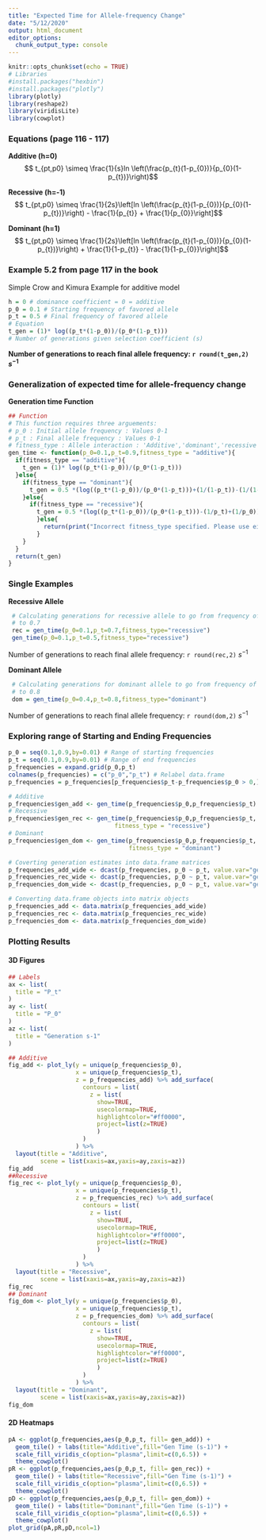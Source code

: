 ```yaml
---
title: "Expected Time for Allele-frequency Change"
date: "5/12/2020"
output: html_document
editor_options: 
  chunk_output_type: console
---
```


```r
knitr::opts_chunk$set(echo = TRUE)
# Libraries
#install.packages("hexbin")
#install.packages("plotly")
library(plotly)
library(reshape2)
library(viridisLite)
library(cowplot)
```

### Equations (page 116 - 117)

**Additive (h=0)**
$$ t_{pt,p0} \simeq \frac{1}{s}ln \left(\frac{p_{t}(1-p_{0})}{p_{0}(1-p_{t})}\right)$$

**Recessive (h=-1)**
$$ t_{pt,p0} \simeq 
\frac{1}{2s}\left[ln \left(\frac{p_{t}(1-p_{0})}{p_{0}(1-p_{t})}\right) 
- \frac{1}{p_{t}} + \frac{1}{p_{0}}\right]$$

**Dominant (h=1)**
$$ t_{pt,p0} \simeq 
\frac{1}{2s}\left[ln \left(\frac{p_{t}(1-p_{0})}{p_{0}(1-p_{t})}\right) 
+ \frac{1}{1-p_{t}} - \frac{1}{1-p_{0}}\right]$$

### Example 5.2 from page 117 in the book
Simple Crow and Kimura Example for additive model
```r
h = 0 # dominance coefficient = 0 = additive
p_0 = 0.1 # Starting frequency of favored allele 
p_t = 0.5 # Final frequency of favored allele
# Equation
t_gen = (1)* log((p_t*(1-p_0))/(p_0*(1-p_t)))
# Number of generations given selection coefficient (s)
```
**Number of generations to reach final allele frequency: `r round(t_gen,2)` $s^{-1}$**


### Generalization of expected time for allele-frequency change

**Generation time Function**
```r
## Function
# This function requires three arguements:
# p_0 : Initial allele frequency : Values 0-1
# p_t : Final allele frequency : Values 0-1
# fitness_type : Allele interaction : 'Additive','dominant','recessive'
gen_time <- function(p_0=0.1,p_t=0.9,fitness_type = "additive"){
  if(fitness_type == "additive"){
    t_gen = (1)* log((p_t*(1-p_0))/(p_0*(1-p_t)))
  }else{
    if(fitness_type == "dominant"){
      t_gen = 0.5 *(log((p_t*(1-p_0))/(p_0*(1-p_t)))+(1/(1-p_t))-(1/(1-p_0)))
    }else{
      if(fitness_type == "recessive"){
        t_gen = 0.5 *(log((p_t*(1-p_0))/(p_0*(1-p_t)))-(1/p_t)+(1/p_0))
        }else{
          return(print("Incorrect fitness_type specified. Please use either 'additive','dominance',or 'recessive'"))
        }
    }
  }
  return(t_gen)
}
```

### Single Examples

**Recessive Allele**
```r
 # Calculating generations for recessive allele to go from frequency of 0.1
 # to 0.7
 rec = gen_time(p_0=0.1,p_t=0.7,fitness_type="recessive")
 gen_time(p_0=0.1,p_t=0.5,fitness_type="recessive")
```
Number of generations to reach final allele frequency: `r round(rec,2)` $s^{-1}$

**Dominant Allele**
```r
 # Calculating generations for dominant allele to go from frequency of 0.4
 # to 0.8
 dom = gen_time(p_0=0.4,p_t=0.8,fitness_type="dominant")
```
Number of generations to reach final allele frequency: `r round(dom,2)` $s^{-1}$

### Exploring range of Starting and Ending Frequencies
```r
p_0 = seq(0.1,0.9,by=0.01) # Range of starting frequencies
p_t = seq(0.1,0.9,by=0.01) # Range of end frequencies
p_frequencies = expand.grid(p_0,p_t) 
colnames(p_frequencies) = c("p_0","p_t") # Relabel data.frame
p_frequencies = p_frequencies[p_frequencies$p_t-p_frequencies$p_0 > 0,] # Remove cases where p_t is lower than p_0

# Additive
p_frequencies$gen_add <- gen_time(p_frequencies$p_0,p_frequencies$p_t)
# Recessive
p_frequencies$gen_rec <- gen_time(p_frequencies$p_0,p_frequencies$p_t,
                              fitness_type = "recessive")
# Dominant
p_frequencies$gen_dom <- gen_time(p_frequencies$p_0,p_frequencies$p_t,
                                  fitness_type = "dominant")

# Coverting generation estimates into data.frame matrices
p_frequencies_add_wide <- dcast(p_frequencies, p_0 ~ p_t, value.var="gen_add")[,-1]
p_frequencies_rec_wide <- dcast(p_frequencies, p_0 ~ p_t, value.var="gen_rec")[,-1]
p_frequencies_dom_wide <- dcast(p_frequencies, p_0 ~ p_t, value.var="gen_dom")[,-1]

# Converting data.frame objects into matrix objects
p_frequencies_add <- data.matrix(p_frequencies_add_wide)
p_frequencies_rec <- data.matrix(p_frequencies_rec_wide)
p_frequencies_dom <- data.matrix(p_frequencies_dom_wide)
```

### Plotting Results  

#### 3D Figures  
```r
## Labels
ax <- list(
  title = "P_t"
)
ay <- list(
  title = "P_0"
)
az <- list(
  title = "Generation s-1"
)

## Additive
fig_add <- plot_ly(y = unique(p_frequencies$p_0),
                   x = unique(p_frequencies$p_t),
                   z = p_frequencies_add) %>% add_surface(
                     contours = list(
                       z = list(
                         show=TRUE,
                         usecolormap=TRUE,
                         highlightcolor="#ff0000",
                         project=list(z=TRUE)
                         )
                     )
                   ) %>% 
  layout(title = "Additive",
         scene = list(xaxis=ax,yaxis=ay,zaxis=az))
fig_add
##Recessive
fig_rec <- plot_ly(y = unique(p_frequencies$p_0),
                   x = unique(p_frequencies$p_t),
                   z = p_frequencies_rec) %>% add_surface(
                     contours = list(
                       z = list(
                         show=TRUE,
                         usecolormap=TRUE,
                         highlightcolor="#ff0000",
                         project=list(z=TRUE)
                         )
                     )
                   ) %>% 
  layout(title = "Recessive",
         scene = list(xaxis=ax,yaxis=ay,zaxis=az))
fig_rec
## Dominant
fig_dom <- plot_ly(y = unique(p_frequencies$p_0),
                   x = unique(p_frequencies$p_t),
                   z = p_frequencies_dom) %>% add_surface(
                     contours = list(
                       z = list(
                         show=TRUE,
                         usecolormap=TRUE,
                         highlightcolor="#ff0000",
                         project=list(z=TRUE)
                         )
                     )
                   ) %>% 
  layout(title = "Dominant",
         scene = list(xaxis=ax,yaxis=ay,zaxis=az))
fig_dom
```

#### 2D Heatmaps  
```r

pA <- ggplot(p_frequencies,aes(p_0,p_t, fill= gen_add)) + 
  geom_tile() + labs(title="Additive",fill="Gen Time (s-1)") +
  scale_fill_viridis_c(option="plasma",limit=c(0,6.5)) +
  theme_cowplot()
pR <- ggplot(p_frequencies,aes(p_0,p_t, fill= gen_rec)) + 
  geom_tile() + labs(title="Recessive",fill="Gen Time (s-1)") +
  scale_fill_viridis_c(option="plasma",limit=c(0,6.5)) + 
  theme_cowplot()
pD <- ggplot(p_frequencies,aes(p_0,p_t, fill= gen_dom)) + 
  geom_tile() + labs(title="Dominant",fill="Gen Time (s-1)") +
  scale_fill_viridis_c(option="plasma",limit=c(0,6.5)) + 
  theme_cowplot()
plot_grid(pA,pR,pD,ncol=1)
```
